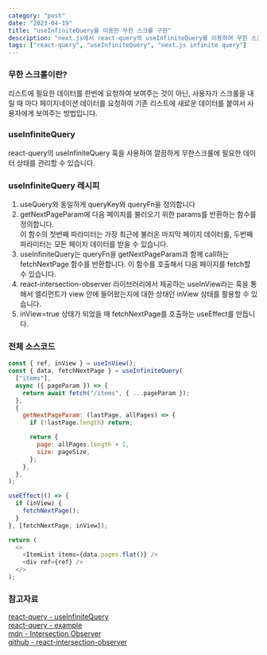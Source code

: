 ```yaml
---
category: "post"
date: "2023-04-19"
title: "useInfiniteQuery를 이용한 무한 스크롤 구현"
description: "next.js에서 react-query의 useInfiniteQuery를 이용하여 무한 스크롤 만들기"
tags: ["react-query", "useInfiniteQuery", "next.js infinite query"]
---
```


### 무한 스크롤이란?

리스트에 필요한 데이터를 한번에 요청하여 보여주는 것이 아닌, 사용자가 스크롤을 내릴 때 마다 페이지네이션 데이터를 요청하여 기존 리스트에 새로운 데이터를 붙여서 사용자에게 보여주는 방법입니다.<br/>

### useInfiniteQuery

react-query의 useInfiniteQuery 훅을 사용하여 깔끔하게 무한스크롤에 필요한 데이터 상태를 관리할 수 있습니다.

### useInfiniteQuery 레시피

1. useQuery와 동일하게 queryKey와 queryFn을 정의합니다<br/>
2. getNextPageParam에 다음 페이지를 불러오기 위한 params를 반환하는 함수를 정의합니다.<br/>이 함수의 첫번째 파라미터는 가장 최근에 불러온 마지막 페이지 데이터를, 두번째 파라미터는 모든 페이지 데이터를 받을 수 있습니다.
3. useInfiniteQuery는 queryFn을 getNextPageParam과 함께 call하는 fetchNextPage 함수를 반환합니다. 이 함수를 호출해서 다음 페이지를 fetch할 수 있습니다.
4. react-intersection-observer 라이브러리에서 제공하는 useInView라는 훅을 통해서 엘리먼트가 view 안에 들어왔는지에 대한 상태인 inView 상태를 활용할 수 있습니다.
5. inView=true 상태가 되었을 때 fetchNextPage를 호출하는 useEffect를 만듭니다.

### 전체 소스코드

```javascript
const { ref, inView } = useInView();
const { data, fetchNextPage } = useInfiniteQuery(
  ["items"],
  async ({ pageParam }) => {
    return await fetch("/items", { ...pageParam });
  },
  {
    getNextPageParam: (lastPage, allPages) => {
      if (!lastPage.length) return;

      return {
        page: allPages.length + 1,
        size: pageSize,
      };
    },
  },
);

useEffect(() => {
  if (inView) {
    fetchNextPage();
  }
}, [fetchNextPage, inView]);

return (
  <>
    <ItemList items={data.pages.flat()} />
    <div ref={ref} />
  </>
);
```

### 참고자료

[react-query - useInfiniteQuery](https://tanstack.com/query/v4/docs/react/reference/useInfiniteQuery)<br/>
[react-query - example](https://tanstack.com/query/v4/docs/react/guides/infinite-queries#example)<br/>
[mdn - Intersection Observer](https://developer.mozilla.org/en-US/docs/Web/API/Intersection_Observer_API)<br/>
[github - react-intersection-observer](https://github.com/thebuilder/react-intersection-observer#readme)<br/>
